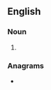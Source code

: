{{also|year-books}}
==English==

===Noun===
{{head|en|noun plural form}}

# {{plural of|yearbook|lang=en}}

===Anagrams===
* {{anagrams|en|Saybrooke}}